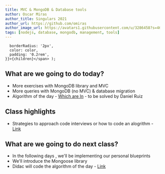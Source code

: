```yaml
---
title: MVC & MongoDB & Database tools
author: Oscar Miras
author_title: Singulars 2021
author_url: https://github.com/omiras
author_image_url: https://avatars1.githubusercontent.com/u/3286458?s=460&v=4
tags: [nodejs, database, mongodb, management, tools]
---
```


      borderRadius: '2px',
      color: color,
      padding: '0.2rem',
    }}>{children}</span> );

## __<Highlight color="#ff8000">What are we going to do today?</Highlight>__

* More exercises with MongoDB library and MVC
* More queries with MongoDB (no MVC) & database migration
* Algorithm of the day - [Which are In](https://www.codewars.com/kata/550554fd08b86f84fe000a58) - to be solved by Daniel Ruiz


## __<Highlight color="#ff8000">Class highlights</Highlight>__ 

* Strategies to approach code interviews or how to code an alogrithm - [Link](https://www.freecodecamp.org/news/how-to-approach-any-algorithm-interview-without-panicking-b6d7ae5c050/) 

## __<Highlight color="#ff8000">What are we going to do next class?</Highlight>__

* In the following days , we'll be implementing our personal blueprints
* We'll introduce the Mongoose library
* Didac will code the algorithm of the day - [Link](https://leetcode.com/explore/interview/card/top-interview-questions-easy/99/others/721/)


